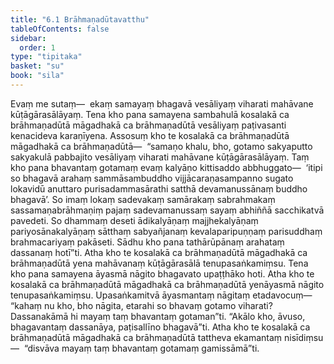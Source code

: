 ```yaml
---
title: "6.1 Brāhmaṇadūtavatthu"
tableOfContents: false
sidebar:
  order: 1
type: "tipitaka"
basket: "su"
book: "sila"
---
```



<DynamicBreadcrumb />

<Division number="359" book="sila" bookNo="6" page="143">

<Paragraph number="597" book="sila">
Evaṃ me sutaṃ—  ekaṃ samayaṃ bhagavā vesāliyaṃ viharati mahāvane kūṭāgārasālāyaṃ. Tena kho pana samayena sambahulā kosalakā ca brāhmaṇadūtā māgadhakā ca brāhmaṇadūtā vesāliyaṃ paṭivasanti kenacideva karaṇīyena. Assosuṃ kho te kosalakā ca brāhmaṇadūtā māgadhakā ca brāhmaṇadūtā—  “samaṇo khalu, bho, gotamo sakyaputto sakyakulā pabbajito vesāliyaṃ viharati mahāvane kūṭāgārasālāyaṃ. Taṃ kho pana bhavantaṃ gotamaṃ evaṃ kalyāṇo kittisaddo abbhuggato—  ‘itipi so bhagavā arahaṃ sammāsambuddho vijjācaraṇasampanno sugato lokavidū anuttaro purisadammasārathi satthā devamanussānaṃ buddho bhagavā’. So imaṃ lokaṃ sadevakaṃ samārakaṃ sabrahmakaṃ sassamaṇabrāhmaṇiṃ pajaṃ sadevamanussaṃ sayaṃ abhiññā sacchikatvā pavedeti. So dhammaṃ deseti ādikalyāṇaṃ majjhekalyāṇaṃ pariyosānakalyāṇaṃ sātthaṃ sabyañjanaṃ kevalaparipuṇṇaṃ parisuddhaṃ brahmacariyaṃ pakāseti. Sādhu kho pana tathārūpānaṃ arahataṃ dassanaṃ hotī”ti.
</Paragraph>

</Division>
<Division number="360" book="sila" bookNo="6" page="143">

<Paragraph number="598" book="sila">
Atha kho te kosalakā ca brāhmaṇadūtā māgadhakā ca brāhmaṇadūtā yena mahāvanaṃ kūṭāgārasālā tenupasaṅkamiṃsu. Tena kho pana samayena āyasmā nāgito bhagavato upaṭṭhāko hoti. Atha kho te kosalakā ca brāhmaṇadūtā māgadhakā ca brāhmaṇadūtā yenāyasmā nāgito tenupasaṅkamiṃsu. Upasaṅkamitvā āyasmantaṃ nāgitaṃ etadavocuṃ—  “kahaṃ nu kho, bho nāgita, etarahi so bhavaṃ gotamo viharati? Dassanakāmā hi mayaṃ taṃ bhavantaṃ gotaman”ti. “Akālo kho, āvuso, bhagavantaṃ dassanāya, paṭisallīno bhagavā”ti. Atha kho te kosalakā ca brāhmaṇadūtā māgadhakā ca brāhmaṇadūtā tattheva ekamantaṃ nisīdiṃsu—  “disvāva mayaṃ taṃ bhavantaṃ gotamaṃ gamissāmā”ti.
</Paragraph>
</Division>
